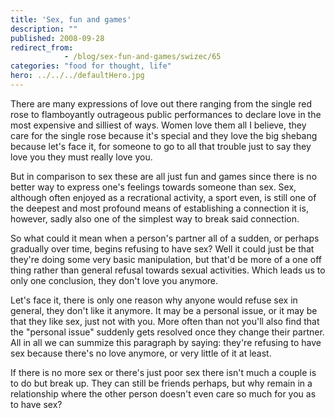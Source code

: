 ```yaml
---
title: 'Sex, fun and games'
description: ""
published: 2008-09-28
redirect_from: 
            - /blog/sex-fun-and-games/swizec/65
categories: "food for thought, life"
hero: ../../../defaultHero.jpg
---
```

There are many expressions of love out there ranging from the single red rose to flamboyantly outrageous public performances to declare love in the most expensive and silliest of ways. Women love them all I believe, they care for the single rose because it&#x27;s special and they love the big shebang because let&#x27;s face it, for someone to go to all that trouble just to say they love you they must really love you.

But in comparison to sex these are all just fun and games since there is no better way to express one&#x27;s feelings towards someone than sex. Sex, although often enjoyed as a recrational activity, a sport even, is still one of the deepest and most profound means of establishing a connection it is, however, sadly also one of the simplest way to break said connection.

So what could it mean when a person&#x27;s partner all of a sudden, or perhaps gradually over time, begins refusing to have sex? Well it could just be that they&#x27;re doing some very basic manipulation, but that&#x27;d be more of a one off thing rather than general refusal towards sexual activities. Which leads us to only one conclusion, they don&#x27;t love you anymore.

Let&#x27;s face it, there is only one reason why anyone would refuse sex in general, they don&#x27;t like it anymore. It may be a personal issue, or it may be that they like sex, just not with you. More often than not you&#x27;ll also find that the &quot;personal issue&quot; suddenly gets resolved once they change their partner. All in all we can summize this paragraph by saying: they&#x27;re refusing to have sex because there&#x27;s no love anymore, or very little of it at least.

If there is no more sex or there&#x27;s just poor sex there isn&#x27;t much a couple is to do but break up. They can still be friends perhaps, but why remain in a relationship where the other person doesn&#x27;t even care so much for you as to have sex?